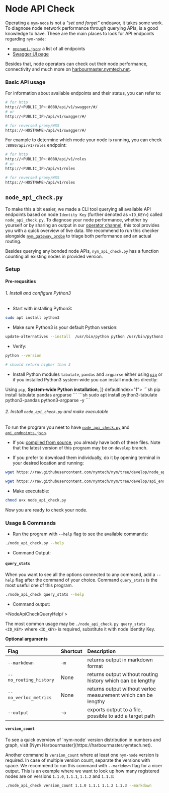 
# Node API Check

<VarInfo />

Operating a `nym-node` is not a *"set and forget"* endeavor, it takes some work. To diagnose node network performance through querying APIs, is a good knowledge to have. These are the main places to look for API endpoints regarding `nym-node`:

- [`openapi.json`](https://validator.nymtech.net/api/v1/openapi.json): a list of all endpoints
- [Swagger UI page](https://validator.nymtech.net/api/swagger/index.html)

Besides that, node operators can check out their node performance, connectivity and much more on [harbourmaster.nymtech.net](https://harbourmaster.nymtech.net/).

### Basic API usage

For information about available endpoints and their status, you can refer to:
```sh
# for http
http://<PUBLIC_IP>:8080/api/v1/swagger/#/
# or
http://<PUBLIC_IP>/api/v1/swagger/#/

# for reversed proxy/WSS
https://<HOSTNAME>/api/v1/swagger/#/
```

For example to determine which mode your node is running, you can check `:8080/api/v1/roles` endpoint:
```sh
# for http
http://<PUBLIC_IP>:8080/api/v1/roles
# or
http://<PUBLIC_IP>/api/v1/roles

# for reversed proxy/WSS
https://<HOSTNAME>/api/v1/roles
```

## `node_api_check.py`

To make this a bit easier, we made a CLI tool querying all available API endpoints based on node `Identity Key` (further denoted as `<ID_KEY>`) called `node_api_check.py`. To diagnose your node performance, whether by yourself or by sharing an output in our [operator channel](https://matrix.to/#/#operators:nymtech.chat), this tool provides you with a quick overview of live data. We recommend to run this checker alongside [`nym_gateway_probe`](gateway-probe.md) to triage both performance and an actual routing.

Besides querying any bonded node APIs, `nym_api_check.py` has a function counting all existing nodes in provided version.

### Setup

#### Pre-requsities

<Steps>

###### 1. Install and configure Python3


- Start with installing Python3:
```sh
sudo apt install python3
```

- Make sure Python3 is your default Python version:
```sh
update-alternatives --install  /usr/bin/python python /usr/bin/python3 1
```

- Verify:
```sh
python --version

# should return higher than 3
```

- Install Python modules `tabulate`, `pandas` and `argparse` either using [`pip`](https://python.land/virtual-environments/installing-packages-with-pip) or if you installed Python3 system-wide you can install modules directly:

<div>
  <Tabs items={[
    <strong>Using <code>pip</code></strong>,
    <strong>System-wide Python installation</strong>,
    ]} defaultIndex="1">
    <MyTab>
      ```sh
      pip install tabulate pandas argparse
      ```
    </MyTab>
    <MyTab>
      ```sh
      sudo apt install python3-tabulate python3-pandas python3-argparse -y
      ```
    </MyTab>
  </Tabs>
</div>

###### 2. Install `node_api_check.py` and make executable  

To run the program you neet to have  [`node_api_check.py`](https://github.com/nymtech/nym/tree/develop/scripts/node_api_check.py) and [`api_endpoints.json`](https://github.com/nymtech/nym/tree/develop/scripts/api_endpoints.json). 

- If you [compiled from source](../../binaries/building-nym.mdx), you already have both of these files. Note that the latest version of this program may be on `develop` branch.

- If you prefer to download them individually, do it by opening terminal in your desired location and running:
```sh
wget https://raw.githubusercontent.com/nymtech/nym/tree/develop/node_api_check.py

wget https://raw.githubusercontent.com/nymtech/nym/tree/develop/api_endpoints.json
```

- Make executable:
```sh
chmod u+x node_api_check.py
```

</Steps>

Now you are ready to check your node.

### Usage & Commands

- Run the program with `--help` flag to see the available commands:
```sh
./node_api_check.py --help
```

- Command Output:

<NodeApiCheckHelp />

#### `query_stats`

When you want to see all the options connected to any command, add a `--help` flag after the command of your choice. Command `query_stats` is the most useful one of this program.

```sh
./node_api_check query_stats --help
```

- Command output:

<NodeApiCheckQueryHelp/ >

The most common usage may be `./node_api_check.py query_stats <ID_KEY>` where `<ID_KEY>` is required, substitute it with node Identity Key.

**Optional arguments**

| Flag                   | Shortcut | Description                                                    |
| :---                   |   :---   | :---                                                           |
| `--markdown`           |   `-m`   | returns output in markdown format                              |
| `--no_routing_history` |   None   | returns output without routing history which can be lengthy    |
| `--no_verloc_metrics`  |   None   | returns output without verloc measurement which can be lengthy |
| `--output`             |   `-o`   | exports output to a file, possible to add a target path        |

#### `version_count`

<Callout>
To see a quick overview of `nym-node` version distribution in numbers and graph, visit [Nym Harbourmaster](https://harbourmaster.nymtech.net).
</Callout>

Another command is `version_count` where at least one `nym-node` version is required. In case of multiple version count, separate the versions with space. We recommend to run this command with `--markdown` flag for a nicer output. This is an example where we want to look up how many registered nodes are on versions `1.1.0`, `1.1.1`, `1.1.2` and `1.1.3`:
```sh
./node_api_check version_count 1.1.0 1.1.1 1.1.2 1.1.3 --markdown
```

